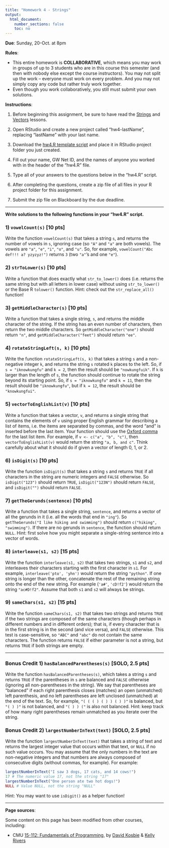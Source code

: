 ```yaml
---
title: "Homework 4 - Strings"
output:
  html_document:
    number_sections: false
    toc: no
---
```


**Due**: Sunday, 20-Oct. at 8pm

**Rules**:

- This entire homework is **COLLABORATIVE**, which means you may work in groups of up to 3 students who are in this course this semester (and then with nobody else except the course instructors). You may not split up the work -- everyone must work on every problem. And you may not simply copy any code but rather truly work together.
- Even though you work collaboratively, you still must submit your own solutions.

**Instructions**:

1) Before beginning this assignment, be sure to have read the [Strings](L7-strings.html) and [Vectors](L6-vectors.html) lessons.

2) Open RStudio and create a new project called "hw4-lastName", replacing "lastName" with your last name.

3) Download the [hw4.R template script](https://github.com/emse6574-gwu/2019-Fall/raw/gh-pages/hw_templates/hw4.R) and place it in RStudio project folder you just created.

4) Fill out your name, GW Net ID, and the names of anyone you worked with in the header of the "hw4.R" file.

5) Type all of your answers to the questions below in the "hw4.R" script.

6) After completing the questions, create a zip file of all files in your R project folder for this assignment.

7) Submit the zip file on Blackboard by the due deadline.

---

**Write solutions to the following functions in your "hw4.R" script.**

### 1) `vowelCount(s)` [10 pts]

Write the function `vowelCount(s)` that takes a string `s`, and returns the number of vowels in `s`, ignoring case (so `"A"` and `"a"` are both vowels). The vowels are `"a"`, `"e"`, `"i"`, `"o"`, and `"u"`. So, for example, `vowelCount("Abc def!!! a? yzyzyz!")` returns `3` (two `"a"`'s and one `"e"`).

### 2) `strToLower(s)` [10 pts]

Write a function that does exactly what `str_to_lower()` does (i.e. returns the same string but with all letters in lower case) without using `str_to_lower()` or the Base R `tolower()` function. Hint: check out the `str_replace_all()` function!

### 3) `getMiddleCharacter(s)` [10 pts]

Write a function that takes a single string, `s`, and returns the middle character of the string. If the string has an even number of characters, then return the two middle characters. So `getMiddleCharacter("one")` should return `"n"`, and `getMiddleCharacter("feet")` should return `"ee"`.

### 4) `rotateStringLeft(s, k)` [10 pts]

Write the function `rotateStringLeft(s, k)` that takes a string `s` and a non-negative integer `k`, and returns the string `s` rotated `k` places to the left. So, if `s = "iknowkungfu"` and `k = 2`, then the result should be `"nowkungfuik"`. If `k` is larger than the length of `s`, the function should continue to rotate the string beyond its starting point. So, if `s = "iknowkungfu"` and `k = 11`, then the result should be `"iknowkungfu"`, but if `k = 12`, the result should be `"knowkungfui"`.

### 5) `vectorToEnglishList(v)` [10 pts]

Write a function that takes a vector, `v`, and returns a single string that contains the elements of `v` using proper English grammar for describing a list of items, i.e. the items are separated by commas, and the word "and" is inserted before the last item. Your function should use the [Oxford comma](https://en.wikipedia.org/wiki/Serial_comma) for the last list item. For example, if `v <- c("a", "b", "c")`, then `vectorToEnglishList(v)` would return the string `"a, b, and c"`. Think carefully about what it should do if given a vector of length 0, 1, or 2.

### 6) `isDigit(s)` [10 pts]

Write the function `isDigit(s)` that takes a string `s` and returns `TRUE` if all characters in the string are numeric integers and `FALSE` otherwise. So `isDigit("123")` should return `TRUE`, `isDigit("123N")` should return `FALSE`, and `isDigit("")` should return `FALSE`.

### 7) `getTheGerunds(sentence)` [10 pts]

Write a function that takes a single string, `sentence`, and returns a vector of all the gerunds in it (i.e. all the words that end in `"ing"`). So `getTheGerunds("I like hiking and swimming")` should return `c("hiking", "swimming")`. If there are no gerunds in `sentence`, the function should return `NULL`. Hint: first solve how you might separate a single-string sentence into a vector of words.

### 8) `interleave(s1, s2)` [15 pts]

Write the function `interleave(s1, s2)` that takes two strings, `s1` and `s2`, and interleaves their characters starting with the first character in `s1`. For example, `interleave('pto', 'yhn')` would return the string `"python"`. If one string is longer than the other, concatenate the rest of the remaining string onto the end of the new string. For example (`'a#'`, `'cD!f2'`) would return the string `"ac#D!f2"`. Assume that both `s1` and `s2` will always be strings.

### 9) `sameChars(s1, s2)` [15 pts]

Write the function `sameChars(s1, s2)` that takes two strings and returns `TRUE` if the two strings are composed of the same characters (though perhaps in different numbers and in different orders); that is, if every character that is in the first string is in the second (and vice versa), and `FALSE` otherwise. This test is case-sensitive, so `"ABC"` and `"abc"` do not contain the same characters. The function returns `FALSE` if either parameter is not a string, but returns `TRUE` if both strings are empty.


---

### Bonus Credit 1) `hasBalancedParentheses(s)` [SOLO, 2.5 pts]

Write the function `hasBalancedParentheses(s)`, which takes a string `s` and returns `TRUE` if the parentheses in `s` are balanced and `FALSE` otherwise (ignoring all non-parentheses in the string). We say that parentheses are "balanced" if each right parenthesis closes (matches) an open (unmatched) left parenthesis, and no left parentheses are left unclosed (unmatched) at the end of the text. So, for example, `"( ( ( ) ( ) ) ( ) )"` is balanced, but `"( ) )"` is not balanced, and `"( ) ) ("` is also not balanced. Hint: keep track of how many right parentheses remain unmatched as you iterate over the string.

### Bonus Credit 2) `largestNumberInText(text)` [SOLO, 2.5 pts]

Write the function `largestNumberInText(text)` that takes a string of text and returns the largest integer value that occurs within that text, or `NULL` if no such value occurs. You may assume that the only numbers in the text are non-negative integers and that numbers are always composed of consecutive digits (without commas, for example). For example:

```r
largestNumberInText("I saw 3 dogs, 17 cats, and 14 cows!")
17 # The numeric value 17, not the string "17"
largestNumberInText("One person ate two hot dogs!")
NULL # Value NULL, not the string "NULL"
```

Hint: You may want to use `isDigit()` as a helper function!

---

**Page sources**:

Some content on this page has been modified from other courses, including:

- CMU [15-112: Fundamentals of Programming](http://www.kosbie.net/cmu/spring-17/15-112/), by [David Kosbie](http://www.kosbie.net/cmu/) & [Kelly Rivers](https://hcii.cmu.edu/people/kelly-rivers)
